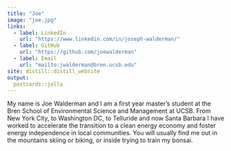 ```yaml
---
title: "Joe"
image: "joe.jpg"
links:
  - label: LinkedIn
    url: "https://www.linkedin.com/in/joseph-walderman/"
  - label: GitHub
    url: "https://github.com/joewalderman"
  - label: Email
    url: "mailto:jwalderman@bren.ucsb.edu"
site: distill::distill_website
output:
  postcards::jolla
---
```

 
My name is Joe Walderman and I am a first year master's student at the Bren School of Environmental Science and Management at UCSB. From New York City, to Washington DC, to Telluride and now Santa Barbara I have worked to accelerate the transition to a clean energy economy and foster energy independence in local communities. You will usually find me out in the mountains skiing or biking, or inside trying to train my bonsai.
